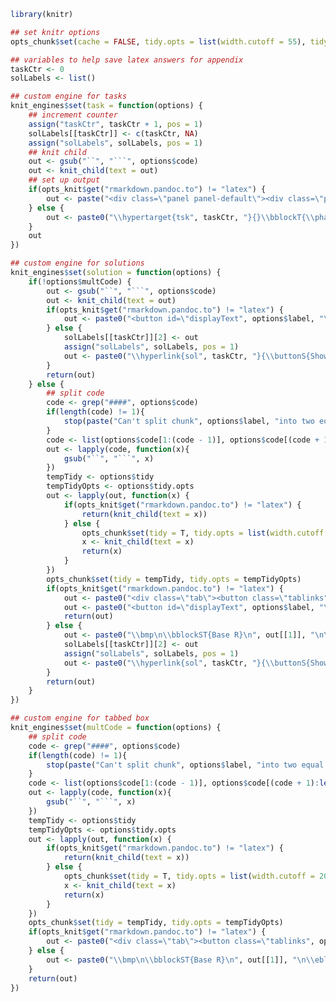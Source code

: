 ```r
library(knitr)

## set knitr options
opts_chunk$set(cache = FALSE, tidy.opts = list(width.cutoff = 55), tidy = F, fig.align = "center", fig.width = 5, fig.height = 5, multCode = F)

## variables to help save latex answers for appendix
taskCtr <- 0
solLabels <- list()

## custom engine for tasks
knit_engines$set(task = function(options) {
    ## increment counter
    assign("taskCtr", taskCtr + 1, pos = 1)
    solLabels[[taskCtr]] <- c(taskCtr, NA)
    assign("solLabels", solLabels, pos = 1)
    ## knit child
    out <- gsub("``", "```", options$code)
    out <- knit_child(text = out)
    ## set up output
    if(opts_knit$get("rmarkdown.pandoc.to") != "latex") {
        out <- paste("<div class=\"panel panel-default\"><div class=\"panel-heading\"> Task </div><div class=\"panel-body\">", out, "</div></div>")
    } else {
        out <- paste0("\\hypertarget{tsk", taskCtr, "}{}\\bblockT{\\phantomsection\\label{sol", taskCtr, "}", taskCtr, "}\n", out, "\n\\eblockT\n")
    }
    out
})

## custom engine for solutions
knit_engines$set(solution = function(options) {
    if(!options$multCode) {
        out <- gsub("``", "```", options$code)
        out <- knit_child(text = out)
        if(opts_knit$get("rmarkdown.pandoc.to") != "latex") {
            out <- paste0("<button id=\"displayText", options$label, "\" onclick=\"javascript:toggle('", options$label, "');\">Show Solution</button>\n\n<div id=\"toggleText", options$label, "\" style=\"display: none\"><div class=\"panel panel-default\"><div class=\"panel-heading panel-heading1\"> Solution </div><div class=\"panel-body\">", out, "</div></div></div>\n")
        } else {
            solLabels[[taskCtr]][2] <- out
            assign("solLabels", solLabels, pos = 1)
            out <- paste0("\\hyperlink{sol", taskCtr, "}{\\buttonS{Show Solution on P\\colpageref{tsk", taskCtr, "}}}")
        }
        return(out)
    } else {
        ## split code
        code <- grep("####", options$code)
        if(length(code) != 1){
            stop(paste("Can't split chunk", options$label, "into two equal parts"))
        }
        code <- list(options$code[1:(code - 1)], options$code[(code + 1):length(options$code)])
        out <- lapply(code, function(x){
            gsub("``", "```", x)
        })
        tempTidy <- options$tidy
        tempTidyOpts <- options$tidy.opts
        out <- lapply(out, function(x) {
            if(opts_knit$get("rmarkdown.pandoc.to") != "latex") {
                return(knit_child(text = x))
            } else {
                opts_chunk$set(tidy = T, tidy.opts = list(width.cutoff = 20))
                x <- knit_child(text = x)
                return(x)
            }
        })
        opts_chunk$set(tidy = tempTidy, tidy.opts = tempTidyOpts)
        if(opts_knit$get("rmarkdown.pandoc.to") != "latex") {
            out <- paste0("<div class=\"tab\"><button class=\"tablinks", options$label, " active\" onclick=\"javascript:openCode(event, 'baseR", options$label, "', '", options$label, "');\">Base R</button><button class=\"tablinks", options$label, "\" onclick=\"javascript:openCode(event, 'tidyverse", options$label, "', '", options$label, "');\"><tt>tidyverse</tt></button></div><div id=\"baseR", options$label, "\" class=\"tabcontent", options$label, "\">", out[[1]], "</div><div id=\"tidyverse", options$label, "\" class=\"tabcontent", options$label, "\">", out[[2]], "</div><script> javascript:hide('tidyverse", options$label, "') </script>")
            out <- paste0("<button id=\"displayText", options$label, "\" onclick=\"javascript:toggle('", options$label, "');\">Show Solution</button>\n\n<div id=\"toggleText", options$label, "\" style=\"display: none\"><div class=\"panel panel-default\"><div class=\"panel-heading panel-heading1\"> Solution </div><div class=\"panel-body\">", out, "</div></div></div>\n")
            return(out)
        } else {
            out <- paste0("\\bmp\n\\bblockST{Base R}\n", out[[1]], "\n\\eblockST\n\\emp\n\\hspace{0.01\\textwidth}\n\\bmp\\bblockST{\\texttt{tidyverse}}\n", out[[2]], "\n\\eblockST\n\\emp\n")
            solLabels[[taskCtr]][2] <- out
            assign("solLabels", solLabels, pos = 1)
            out <- paste0("\\hyperlink{sol", taskCtr, "}{\\buttonS{Show Solution on P\\colpageref{tsk", taskCtr, "}}}")
        }
        return(out)
    }
})

## custom engine for tabbed box
knit_engines$set(multCode = function(options) {
    ## split code
    code <- grep("####", options$code)
    if(length(code) != 1){
        stop(paste("Can't split chunk", options$label, "into two equal parts"))
    }
    code <- list(options$code[1:(code - 1)], options$code[(code + 1):length(options$code)])
    out <- lapply(code, function(x){
        gsub("``", "```", x)
    })
    tempTidy <- options$tidy
    tempTidyOpts <- options$tidy.opts
    out <- lapply(out, function(x) {
        if(opts_knit$get("rmarkdown.pandoc.to") != "latex") {
            return(knit_child(text = x))
        } else {
            opts_chunk$set(tidy = T, tidy.opts = list(width.cutoff = 20))
            x <- knit_child(text = x)
            return(x)
        }
    })
    opts_chunk$set(tidy = tempTidy, tidy.opts = tempTidyOpts)
    if(opts_knit$get("rmarkdown.pandoc.to") != "latex") {
        out <- paste0("<div class=\"tab\"><button class=\"tablinks", options$label, " active\" onclick=\"javascript:openCode(event, 'baseR", options$label, "', '", options$label, "');\">Base R</button><button class=\"tablinks", options$label, "\" onclick=\"javascript:openCode(event, 'tidyverse", options$label, "', '", options$label, "');\"><tt>tidyverse</tt></button></div><div id=\"baseR", options$label, "\" class=\"tabcontent", options$label, "\">", out[[1]], "</div><div id=\"tidyverse", options$label, "\" class=\"tabcontent", options$label, "\">", out[[2]], "</div><script> javascript:hide('tidyverse", options$label, "') </script>")
    } else {
        out <- paste0("\\bmp\n\\bblockST{Base R}\n", out[[1]], "\n\\eblockST\n\\emp\n\\hspace{0.01\\textwidth}\n\\bmp\\bblockST{\\texttt{tidyverse}}\n", out[[2]], "\n\\eblockST\n\\emp\n")
    }
    return(out)
})
```
